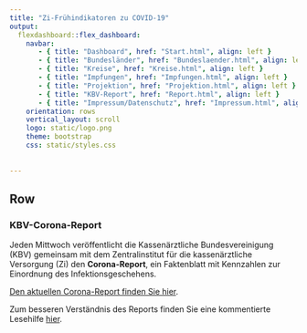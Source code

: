 ```yaml
---
title: "Zi-Frühindikatoren zu COVID-19"
output: 
  flexdashboard::flex_dashboard:
    navbar:
       - { title: "Dashboard", href: "Start.html", align: left }
       - { title: "Bundesländer", href: "Bundeslaender.html", align: left }
       - { title: "Kreise", href: "Kreise.html", align: left }
       - { title: "Impfungen", href: "Impfungen.html", align: left }
       - { title: "Projektion", href: "Projektion.html", align: left }
       - { title: "KBV-Report", href: "Report.html", align: left }
       - { title: "Impressum/Datenschutz", href: "Impressum.html", align: left }
    orientation: rows
    vertical_layout: scroll 
    logo: static/logo.png
    theme: bootstrap
    css: static/styles.css
    
    
---
```


Row
-----------------------------------------------------------------------

### **KBV-Corona-Report**

Jeden Mittwoch veröffentlicht die Kassenärztliche Bundesvereinigung (KBV) gemeinsam mit dem Zentralinstitut für die kassenärztliche Versorgung (Zi) den **Corona-Report**, ein Faktenblatt mit Kennzahlen zur Einordnung des Infektionsgeschehens.

[Den aktuellen Corona-Report finden Sie hier](https://www.kbv.de/html/corona-report.php).

Zum besseren Verständnis des Reports finden Sie eine kommentierte Lesehilfe [hier](https://www.zidatasciencelab.de/covid19dashboard/static/coronareport_lesehilfe.pdf).
